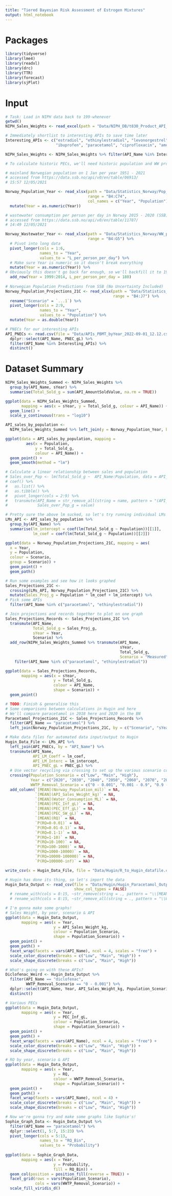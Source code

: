 ```yaml
---
title: "Tiered Bayesian Risk Assessment of Estrogen Mixtures"
output: html_notebook
---
```


# Packages

```r
library(tidyverse)
library(lme4)
library(readxl)
library(drc)
library(TTR)
library(forecast)
library(sjPlot)
```

# Input

```r
# Task: Load in NIPH data back to 199-whenever
getwd()
NIPH_Sales_Weights <- read_excel(path = "Data/NIPH_DB/t830_Product_API_sold_per_year_20220629.xlsx")

# Immediately shortlist to interesting APIs to save time later
Interesting_APIs <- c("estradiol", "ethinylestradiol", "levonorgestrel", "diclofenac", 
                      "ibuprofen", "paracetamol", "ciprofloxacin", "amoxicillin")

NIPH_Sales_Weights <- NIPH_Sales_Weights %>% filter(API_Name %in% Interesting_APIs)

# To calculate historic PECs, we'll need historic population and WW production figures

# mainland Norwegian population on 1 Jan per year 1951 - 2021
# accessed from https://data.ssb.no/api/v0/en/table/06913/
# 15:57 12/05/2021

Norway_Population_Year <- read_xlsx(path = "Data/Statistics_Norway/Pop_1951_2021.xlsx",
                                    range = "B4:C74",
                                    col_names = c("Year", "Population")) %>% 
  mutate(Year = as.numeric(Year))

# wastewater consumption per person per day in Norway 2015 - 2020 (SSB)
# accessed from https://data.ssb.no/api/v0/en/table/11787/
# 14:49 12/05/2021

Norway_Wastewater_Year <- read_xlsx(path = "Data/Statistics_Norway/WW_per_PD_2015_2020.xlsx",
                                    range = "B4:G5") %>% 
  # Pivot into long data
  pivot_longer(cols = 1:6,
               names_to = "Year",
               values_to = "L_per_person_per_day") %>% 
  # Make sure Year is numeric so it doesn't break everything
  mutate(Year = as.numeric(Year)) %>% 
# Obviously this doesn't go back far enough, so we'll backfill it to 1999 with fake data
  add_row(Year = 1999:2014, L_per_person_per_day = 180)
  
# Norwegian Population Predictions from SSB (No Uncertainty Included)
Norway_Population_Projections_21C <- read_xlsx(path = "Data/Statistics_Norway/Pop_Forecasts_21C.xlsx",
                                               range = "B4:J7") %>% 
  rename("Scenario" = `...1`) %>% 
  pivot_longer(cols = 2:9,
               names_to = "Year",
               values_to = "Population") %>% 
  mutate(Year = as.double(Year))

# PNECs for our interesting APIs
API_PNECs <- read.csv(file = "Data/APIs_PBMT_byYear_2022-09-01_12.12.csv") %>% 
  dplyr::select(API_Name, PNEC_gL) %>% 
  filter(API_Name %in% Interesting_APIs) %>% 
  distinct()
```

# Dataset Summary

```r
NIPH_Sales_Weights_Summed <- NIPH_Sales_Weights %>% 
  group_by(API_Name, sYear) %>% 
  summarise(Total_Sold_g = sum(API_AmountSoldValue, na.rm = TRUE))

ggplot(data = NIPH_Sales_Weights_Summed, 
       mapping = aes(x = sYear, y = Total_Sold_g, colour = API_Name)) +
  geom_line() +
  scale_y_continuous(trans = "log10")
```

```r
API_sales_by_population <- 
  NIPH_Sales_Weights_Summed %>% left_join(y = Norway_Population_Year, by = c("sYear" = "Year"))

ggplot(data = API_sales_by_population, mapping = 
         aes(x = Population, 
             y = Total_Sold_g,
             colour = API_Name)) + 
  geom_point() +
  geom_smooth(method = "lm") 

# Calculate a linear relationship between sales and population
# Sales_over_Pop <- lm(Total_Sold_g ~  API_Name:Population, data = API_sales_by_population) %>% 
# coef() %>% 
#   as.list() %>% 
#   as.tibble() %>% 
#   pivot_longer(cols = 2:9) %>% 
#   transmute(API_Name = str_remove_all(string = name, pattern = "(API_Name)|(:Population)"),
#             Sales_over_Pop_g = value)

# Pretty sure the above lm sucked, so let's try running individual LMs
LMs_API <- API_sales_by_population %>% 
  group_by(API_Name) %>% 
  summarise(lm_intercept = coef(lm(Total_Sold_g ~ Population))[[1]],
            lm_coef = coef(lm(Total_Sold_g ~ Population))[[2]])

ggplot(data = Norway_Population_Projections_21C, mapping = aes(
  x = Year,
  y = Population,
  colour = Scenario,
  group = Scenario)) +
  geom_point() +
  geom_path()

# Run some examples and see how it looks graphed
Sales_Projections_21C <- 
  crossing(LMs_API, Norway_Population_Projections_21C) %>% 
  mutate(Sales_Proj_g = Population * lm_coef + lm_intercept) %>% 
# Pick some APIs
  filter(API_Name %in% c("paracetamol", "ethinylestradiol"))

# Join projections and records together to plot on one graph
Sales_Projections_Records <- Sales_Projections_21C %>% 
  transmute(API_Name,
            Total_Sold_g = Sales_Proj_g, 
            sYear = Year, 
            Scenario) %>% 
  add_row(NIPH_Sales_Weights_Summed %>% transmute(API_Name,
                                                  sYear,
                                                  Total_Sold_g,
                                                  Scenario = "Measured")) %>% 
    filter(API_Name %in% c("paracetamol", "ethinylestradiol"))

ggplot(data = Sales_Projections_Records,
       mapping = aes(x = sYear, 
                     y = Total_Sold_g,
                     colour = API_Name,
                     shape = Scenario)) + 
  geom_point()
```

```r
# TODO: Finish & generalise this
# Some comparisons between calculations in Hugin and here
# We'll compare paracetamol in 2018 here and 2020 in the BN
Paracetamol_Projections_21C <- Sales_Projections_Records %>% 
  filter(API_Name == "paracetamol") %>% 
  left_join(Norway_Population_Projections_21C, by = c("Scenario", "sYear" = "Year"))
```


```r
# Make data files for automated data input/output to Hugin
Hugin_Data_File <- LMs_API %>% 
  left_join(API_PNECs, by = "API_Name") %>% 
  transmute(API_Name,
            API_LM_Coeff = lm_coef,
            API_LM_Interc = lm_intercept,
            API_PNEC_gL = PNEC_gL) %>% 
  # Use vector recycling via crossing to set up the various scenario combinations easily
  crossing(Population_Scenario = c("Low", "Main", "High"),
           Year = c("2020", "2030", "2040", "2050", "2060", "2070", "2080", "2090", "2100"),
           WWTP_Removal_Scenario = c("0 - 0.001", "0.001 - 0.9", "0.9 - 0.95", "0.95 - 0.99")) %>% 
  add_column(`[MEAN](Norway_Population_mil)` = NA, 
             `[MEAN](API_Sales_Weight_kg)` = NA, 
             `[MEAN](Water_Consumption_ML)` = NA,
             `[MEAN](PEC_Inf_gL)` = NA, 
             `[MEAN](PEC_Eff_gL)` = NA, 
             `[MEAN](PEC_SW_gL)` = NA,
             `[MEAN](RQ)` = NA,
             `P(RQ=0-0.01)` = NA,
             `P(RQ=0.01-0.1)` = NA,
             `P(RQ=0.1-1)` = NA,
             `P(RQ=1-10)` = NA,
             `P(RQ=10-100)` = NA,
             `P(RQ=100-1000)` = NA,
             `P(RQ=1000-10000)` = NA,
             `P(RQ=10000-100000)` = NA,             
             `P(RQ=100000-inf)` = NA)

write_csv(x = Hugin_Data_File, file = "Data/Hugin/R_to_Hugin_datafile.csv", na = "")
```

```r
# Hugin has done its thing, so let's import the data
Hugin_Data_Output <- read_csv(file = "Data/Hugin/Hugin_Paracetamol_Output.csv",
                              show_col_types = FALSE)
  # rename_with(cols = 8:15, ~str_remove(string = ., pattern = "\\[MEAN\\]")) %>% 
  # rename_with(cols = 8:15, ~str_remove_all(string = ., pattern = "\\W"))
```

```r
# I'm gonna make some graphs!
# Sales Weight, by year, scenario & API
ggplot(data = Hugin_Data_Output,
       mapping = aes(x = Year,
                     y = API_Sales_Weight_kg,
                     colour = Population_Scenario,
                     shape = Population_Scenario)) +
  geom_point() +
  geom_path() +
  facet_wrap(facets = vars(API_Name), ncol = 4, scales = "free") +
  scale_color_discrete(breaks = c("Low", "Main", "High")) +
  scale_shape_discrete(breaks = c("Low", "Main", "High"))

# What's going on with these APIs?
Diclofenac_Weird <- Hugin_Data_Output %>% 
  filter(API_Name == "diclofenac",
         WWTP_Removal_Scenario == "0 - 0.001") %>% 
  dplyr::select(API_Name, Year, API_Sales_Weight_kg, Population_Scenario) %>% 
  distinct()

# Various PECs
ggplot(data = Hugin_Data_Output,
       mapping = aes(x = Year,
                     y = PEC_Inf_gL,
                     colour = Population_Scenario,
                     shape = Population_Scenario)) +
  geom_point() +
  geom_path() +
  facet_wrap(facets = vars(API_Name), ncol = 4, scales = "free") +
  scale_color_discrete(breaks = c("Low", "Main", "High")) +
  scale_shape_discrete(breaks = c("Low", "Main", "High"))

# RQ by year, scenario & API
ggplot(data = Hugin_Data_Output,
       mapping = aes(x = Year,
                     y = RQ,
                     colour = WWTP_Removal_Scenario,
                     shape = Population_Scenario)) +
  geom_point() +
  geom_path() +
  facet_wrap(facets = vars(API_Name), ncol = 4) +
  scale_color_discrete(breaks = c("Low", "Main", "High")) +
  scale_shape_discrete(breaks = c("Low", "Main", "High"))

# Now we're gonna try and make some graphs like Sophie's!
Sophie_Graph_Data <- Hugin_Data_Output %>% 
  filter(API_Name == "paracetamol") %>% 
  dplyr::select(1, 5:7, 15:23) %>% 
  pivot_longer(cols = 5:13,
               names_to = "RQ_Bin",
               values_to = "Probability")
         
ggplot(data = Sophie_Graph_Data, 
       mapping = aes(x = Year,
                     y = Probability,
                     fill = RQ_Bin)) +
  geom_col(position = position_fill(reverse = TRUE)) +
  facet_grid(rows = vars(Population_Scenario),
             cols = vars(WWTP_Removal_Scenario)) +
  scale_fill_viridis_d()

```